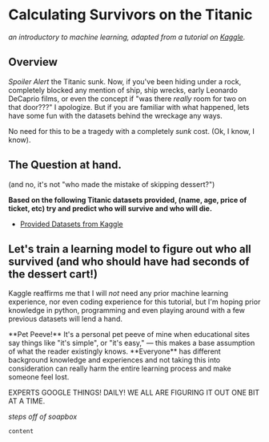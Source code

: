 # Calculating Survivors on the Titanic
*an introductory to machine learning, adapted from a tutorial on [Kaggle](https://kaggle.com).*

## Overview
*Spoiler Alert* the Titanic sunk. Now, if you've been hiding under a rock, completely blocked any mention of ship, ship wrecks, early Leonardo DeCaprio films, or even the concept if "was there *really* room for two on that door???" I apologize.  But if you are familiar with what happened, lets have some fun with the datasets behind the wreckage any ways. 

No need for this to be a tragedy with a completely *sunk* cost. (Ok, I know, I know). 

## The Question at hand. 
(and no, it's not "who made the mistake of skipping dessert?")

**Based on the following Titanic datasets provided, (name, age, price of ticket, etc) try and predict who will survive and who will die.**

- [Provided Datasets from Kaggle](https://www.kaggle.com/datasets/aakibinesar/titanic-tutorial)

## Let's train a learning model to figure out who all survived (and who should have had seconds of the dessert cart!)

Kaggle reaffirms me that I will *not* need any prior machine learning experience, nor even coding experience for this tutorial, but I'm hoping prior knowledge in python, programming and even playing around with a few previous datasets will lend a hand. 


<Callout emoji="😬">
  **Pet Peeve!** It's a personal pet peeve of mine when educational sites say things like "it's simple", or "it's easy," — this makes a base assumption of what the reader existingly knows. **Everyone** has different background knowledge and experiences and not taking this into consideration can really harm the entire learning process and make someone feel lost.

  EXPERTS GOOGLE THINGS! DAILY! WE ALL ARE FIGURING IT OUT ONE BIT AT A TIME.

  *steps off of soapbox*
</Callout>


`content`




